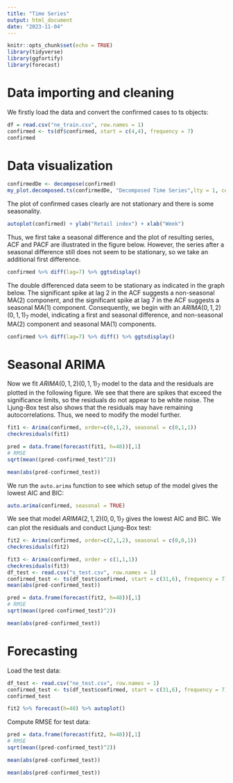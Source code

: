 ```yaml
---
title: "Time Series"
output: html_document
date: "2023-11-04"
---
```


```r
knitr::opts_chunk$set(echo = TRUE)
library(tidyverse)
library(ggfortify)
library(forecast)
```

# Data importing and cleaning

We firstly load the data and convert the confirmed cases to ts objects:

```r
df = read.csv("ne_train.csv", row.names = 1)
confirmed <- ts(df$confirmed, start = c(4,4), frequency = 7)
confirmed
```

# Data visualization
```r
confirmedDe <- decompose(confirmed)
my_plot.decomposed.ts(confirmedDe, "Decomposed Time Series",lty = 1, cex =2)

```


The plot of confirmed cases clearly are not stationary and there is some seasonality. 

```r
autoplot(confirmed) + ylab("Retail index") + xlab("Week")
```


Thus, we first take a seasonal difference and the plot of resulting series, ACF and PACF are illustrated in the figure below. However, the series after a seasonal difference still does not seem to be stationary, so we take an additional first difference.

```r
confirmed %>% diff(lag=7) %>% ggtsdisplay()
```


The double differenced data seem to be stationary as indicated in the graph below. The significant spike at lag 2 in the ACF suggests a non-seasonal MA(2) component, and the significant spike at lag 7 in the ACF suggests a seasonal MA(1) component. Consequently, we begin with an $ARIMA(0,1,2)(0,1,1)_7$ model, indicating a first and seasonal difference, and non-seasonal MA(2) component and seasonal MA(1) components. 

```r
confirmed %>% diff(lag=7) %>% diff() %>% ggtsdisplay()
```


# Seasonal ARIMA

Now we fit $ARIMA(0,1,2)(0,1,1)_7$ model to the data and the residuals are plotted in the following figure. We see that there are spikes that exceed the significance limits, so the residuals do not appear to be white noise. The Ljung-Box test also shows that the residuals may have remaining autocorrelations. Thus, we need to modify the model further.

```r
fit1 <- Arima(confirmed, order=c(0,1,2), seasonal = c(0,1,1))
checkresiduals(fit1)
```

```r
pred = data.frame(forecast(fit1, h=48))[,1]
# RMSE
sqrt(mean((pred-confirmed_test)^2))

mean(abs(pred-confirmed_test))
```

We run the `auto.arima` function to see which setup of the model gives the lowest AIC and BIC: 

```r
auto.arima(confirmed, seasonal = TRUE)
```

We see that model $ARIMA(2,1,2)(0,0,1)_7$ gives the lowest AIC and BIC. We can plot the residuals and conduct Ljung-Box test:

```r
fit2 <- Arima(confirmed, order=c(2,1,2), seasonal = c(0,0,1))
checkresiduals(fit2)
```
```r
fit3 <- Arima(confirmed, order = c(1,1,1))
checkresiduals(fit3)
df_test <- read.csv("s_test.csv", row.names = 1)
confirmed_test <- ts(df_test$confirmed, start = c(31,6), frequency = 7)
mean(abs(pred-confirmed_test))
```

```r
pred = data.frame(forecast(fit2, h=48))[,1]
# RMSE
sqrt(mean((pred-confirmed_test)^2))

mean(abs(pred-confirmed_test))
```

# Forecasting

Load the test data:

```r
df_test <- read.csv("ne_test.csv", row.names = 1)
confirmed_test <- ts(df_test$confirmed, start = c(31,6), frequency = 7)
confirmed_test
```

```r
fit2 %>% forecast(h=48) %>% autoplot()
```

Compute RMSE for test data:

```r
pred = data.frame(forecast(fit2, h=48))[,1]
# RMSE
sqrt(mean((pred-confirmed_test)^2))

mean(abs(pred-confirmed_test))
```

```r
mean(abs(pred-confirmed_test))
```
```r

```


